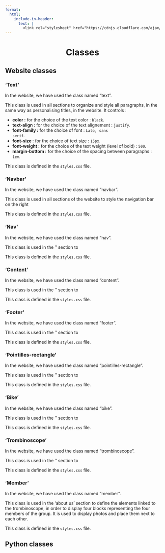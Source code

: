 ```yaml
---
format:
  html:
    include-in-header:
      text: |
        <link rel="stylesheet" href="https://cdnjs.cloudflare.com/ajax/libs/font-awesome/6.5.1/css/all.min.css">
---
```


<div style="text-align: center;">
<h1>Classes <i class="fas fa-book-open"></i></h1>
</div>

## Website classes

### 'Text'

<p class = "text"> In the website, we have used the class named "text". </p>

<p class ="text"> This class is used in all sections to organize and style all paragraphs, in the same way as personalising titles, in the website. It controls : </p> 

<ul class = "text"> 
<li><strong>color :</strong> for the choice of the text color : <code>black</code>. </li>
<li><strong>text-align :</strong> for the choice of the text alignement : <code>justify</code>. </li>
<li><strong>font-family :</strong> for the choice of font : <code>Lato, sans serif</code>. </li>
<li><strong>font-size :</strong> for the choice of text size : <code>15px</code>. </li>
<li><strong>font-weight :</strong> for the choice of the text weight (level of bold) : <code>500</code>. </li>
<li><strong>margin-bottom :</strong> for the choice of the spacing between paragraphs : <code>1em</code>. </li>
</ul>

<p class = "text"> This class is defined in the <code>styles.css</code> file. </p>

### 'Navbar'

<p class = "text"> In the website, we have used the class named "navbar". </p>

<p class = "text"> This class is used in all sections of the website to style the navigation bar on the right  </p>
 
<p class = "text"> This class is defined in the <code>styles.css</code> file. </p>

### 'Nav'

<p class = "text"> In the website, we have used the class named "nav". </p>

<p class = "text"> This class is used in the '' section to </p>
 
<p class = "text"> This class is defined in the <code>styles.css</code> file. </p>

### 'Content'

<p class = "text"> In the website, we have used the class named "content". </p>

<p class = "text"> This class is used in the '' section to </p>
 
<p class = "text"> This class is defined in the <code>styles.css</code> file. </p>

### 'Footer'

<p class = "text"> In the website, we have used the class named "footer". </p>

<p class = "text"> This class is used in the '' section to </p>
 
<p class = "text"> This class is defined in the <code>styles.css</code> file. </p>

### 'Pointilles-rectangle'

<p class = "text"> In the website, we have used the class named "pointilles-rectangle". </p>

<p class = "text"> This class is used in the '' section to </p>
 
<p class = "text"> This class is defined in the <code>styles.css</code> file. </p>

### 'Bike'

<p class = "text"> In the website, we have used the class named "bike". </p>

<p class = "text"> This class is used in the '' section to </p>
 
<p class = "text"> This class is defined in the <code>styles.css</code> file. </p>

### 'Trombinoscope'

<p class = "text"> In the website, we have used the class named "trombinoscope". </p>

<p class = "text"> This class is used in the '' section to </p>
 
<p class = "text"> This class is defined in the <code>styles.css</code> file. </p>

### 'Member'

<p class = "text"> In the website, we have used the class named "member". </p> 

<p class = "text"> This class is used in the ‘about us’ section to define the elements linked to the trombinoscope, in order to display four blocks representing the four members of the group. It is used to display photos and place them next to each other. </p>

<p class = "text"> This class is defined in the <code>styles.css</code> file. </p>

## Python classes

